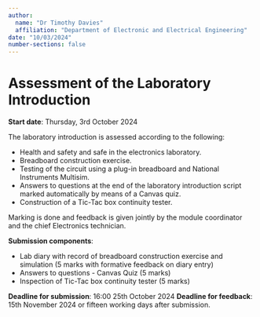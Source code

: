 ```yaml
---
author: 
  name: "Dr Timothy Davies"
  affiliation: "Department of Electronic and Electrical Engineering"
date: "10/03/2024"
number-sections: false
---
```


# Assessment of the Laboratory Introduction {#sec-labintro-assessment}

**Start date**: Thursday, 3rd October 2024

The laboratory introduction is assessed according to the following:

-   Health and safety and safe in the electronics laboratory.
-   Breadboard construction exercise.
-   Testing of the circuit using a plug-in breadboard and National
    Instruments Multisim.
-   Answers to questions at the end of the laboratory introduction
    script marked automatically by means of a Canvas quiz.
-   Construction of a Tic-Tac box continuity tester.

Marking is done and feedback is given jointly by the module coordinator
and the chief Electronics technician.

**Submission components**:

-   Lab diary with record of breadboard construction exercise and
    simulation (5 marks with formative feedback on diary entry)
-   Answers to questions - Canvas Quiz (5 marks)
-   Inspection of Tic-Tac box continuity tester (5 marks)

**Deadline for submission**: 16:00 25th October 2024
**Deadline for feedback**: 15th November 2024 or fifteen working days
after submission.
